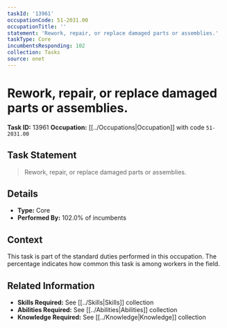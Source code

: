 ```yaml
---
taskId: '13961'
occupationCode: 51-2031.00
occupationTitle: ''
statement: 'Rework, repair, or replace damaged parts or assemblies.'
taskType: Core
incumbentsResponding: 102
collection: Tasks
source: onet
---
```

# Rework, repair, or replace damaged parts or assemblies.

**Task ID:** 13961
**Occupation:** [[../Occupations|Occupation]] with code `51-2031.00`

## Task Statement

> Rework, repair, or replace damaged parts or assemblies.

## Details

- **Type:** Core
- **Performed By:** 102.0% of incumbents

## Context

This task is part of the standard duties performed in this occupation. The percentage indicates how common this task is among workers in the field.

## Related Information

- **Skills Required:** See [[../Skills|Skills]] collection
- **Abilities Required:** See [[../Abilities|Abilities]] collection
- **Knowledge Required:** See [[../Knowledge|Knowledge]] collection
